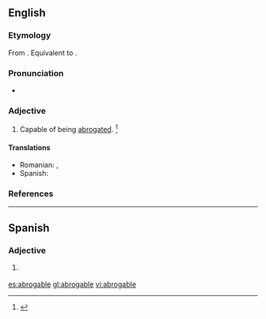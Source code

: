 ==English==

===Etymology===
From {{etyl|la|en}} {{term|abrogo|lang=la}}. Equivalent to {{suffix|abrogate|able|lang=en}}.

===Pronunciation===
* {{a|US}} {{IPA|/ˈæb.ɹə.ɡə.bl̩/|lang=en}}

===Adjective===
{{en-adj}}

# Capable of being [[abrogated]]. {{defdate|First attested in the late 16<sup>th</sup> century.}}<ref>{{R:SOED5|page=8}}</ref>

====Translations====

{{trans-top|capable of being abrogated}}
{{trans-mid}}
* Romanian: {{t|ro|abrogabil|m}}, {{t|ro|abrogabilă|f}}
* Spanish: {{t+|es|abrogable}}
{{trans-bottom}}

===References===
<references/>

----

==Spanish==

===Adjective===
{{es-adj}}

# {{l|en|abrogable}} {{gloss|capable of being abrogated}}

[[es:abrogable]]
[[gl:abrogable]]
[[vi:abrogable]]